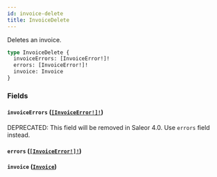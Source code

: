 ```yaml
---
id: invoice-delete
title: InvoiceDelete
---
```


Deletes an invoice.

```graphql
type InvoiceDelete {
  invoiceErrors: [InvoiceError!]!
  errors: [InvoiceError!]!
  invoice: Invoice
}
```

### Fields

#### `invoiceErrors` ([`[InvoiceError!]!`](/docs/developer/api-reference/objects/invoice-error))

<span class="badge badge--warning">DEPRECATED: This field will be removed in Saleor 4.0. Use `errors` field instead.</span>

#### `errors` ([`[InvoiceError!]!`](/docs/developer/api-reference/objects/invoice-error))

#### `invoice` ([`Invoice`](/docs/developer/api-reference/objects/invoice))
